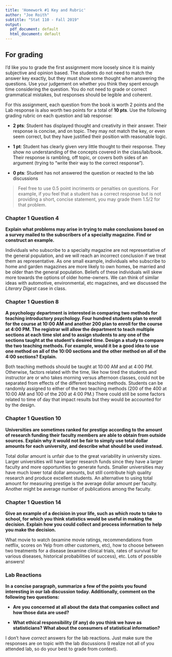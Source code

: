 ```yaml
---
title: 'Homework #1 Key and Rubric'
author: "Joe Roith"
subtitle: "Stat 110 - Fall 2019"
output:
  pdf_document: default
  html_document: default
---
```


## For grading

I'd like you to grade the first assignment more loosely since it is mainly subjective and opinion based. The students do not need to match the answer key exactly, but they must show some thought when answering the questions. Use your judgement on whether you think they spent enough time considering the question. You do not need to grade or correct grammatical mistakes, but responses should be legible and coherent. 

For this assignment, each question from the book is worth 2 points and the Lab response is also worth two points for a total of **10 pts**. Use the following grading rubric on each question and lab response:

* **2 pts**: Student has displayed thought and creativity in their answer. Their response is concise, and on topic. They may not match the key, or even seem correct, but they have justified their position with reasonable logic.

* **1 pt**: Student has clearly given very little thought to their response. They show no understanding of the concepts covered in the class/lab/book. Their response is rambling, off topic, or covers both sides of an argument (trying to "write their way to the correct response").

* **0 pts**: Student has not answered the question or reacted to the lab discussions

> Feel free to use 0.5 point incriments or penalties on questions. For example, if you feel that a student has a correct response but is not providing a short, concise statement, you may grade them 1.5/2 for that problem. 



### Chapter 1 Question 4 

**Explain what problems may arise in trying to make conclusions based on a survey mailed to the subscribers of a specialty magazine. Find or construct an example.**

Individuals who subscribe to a specialty magazine are not representative of the general population, and we will reach an incorrect conclusion if we treat them as representative. As one small example, individuals who subscribe to home and garden magazines are more likely to own homes, be married and be older than the general population. Beliefs of these individuals will skew more towards the options of older home-owners. We can think of similar ideas with automotive, environmental, etc magazines, and we discussed the *Literary Digest* case in class.


### Chapter 1 Question 8 

**A psychology department is interested in comparing two methods for teaching introductory psychology. Four hundred students plan to enroll for the course at 10:00 AM and another 200 plan to enroll for the course at 4:00 PM. The registrar will allow the department to teach multiple sections at each time slot and to assign students to any one of the sections taught at the student's desired time. Design a study to compare the two teaching methods. For example, would it be a good idea to use one method on all of the 10:00 sections and the other method on all of the 4:00 sections? Explain.**

Both teaching methods should be taught at 10:00 AM and at 4:00 PM. Otherwise, factors related with the time, like how tired the students and instructor are or who takes morning versus afternoon classes, could not be separated from effects of the different teaching methods. Students can be randomly assigned to either of the two teaching methods (200 of the 400 at 10:00 AM and 100 of the 200 at 4:00 PM.) There could still be some factors related to time of day that impact results but they would be accounted for by the design.

### Chapter 1 Question 10

**Universities are sometimes ranked for prestige according to the amount of research funding their faculty members are able to obtain from outside sources. Explain why it would not be fair to simply use total dollar amounts for each university, and describe what should be used instead.**

Total dollar amount is unfair due to the great variability in university sizes. Larger universities will have larger research funds since they have a larger faculty and more opportunities to generate funds. Smaller universities may have much lower total dollar amounts, but still contribute high quality research and produce excellent students. An alternative to using total amount for measuring prestige is the average dollar amount per faculty. Another might be average number of publications among the faculty.

### Chapter 1 Question 14 

**Give an example of a decision in your life, such as which route to take to school, for which you think statistics would be useful in making the decision. Explain how you could collect and process information to help you make the decision.**

What movie to watch (examine movie ratings, recommendations from netflix, scores on Yelp from other customers, etc), how to choose between two treatments for a disease (examine clinical trials, rates of survival for various diseases, historical probabilities of success), etc. Lots of possible answers!


### Lab Reactions

**In a concise paragraph, summarize a few of the points you found interesting in our lab discussion today. Additionally, comment on the following two questions:**

* **Are you concerned at all about the data that companies collect and how those data are used?** 

* **What ethical responsibility (if any) do you think we have as statisticians? What about the consumers of statistical information?**

I don't have *correct* answers for the lab reactions. Just make sure the responses are on topic with the lab discussions (I realize not all of you attended lab, so do your best to grade from context). 







